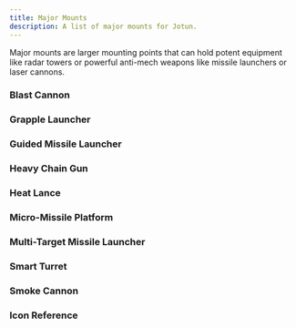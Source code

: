 ```yaml
---
title: Major Mounts
description: A list of major mounts for Jotun.
---
```



Major mounts are larger mounting points that can hold potent equipment like radar towers or powerful anti-mech weapons like missile launchers or laser cannons.

### Blast Cannon

<MountBlock
    tags="Major Cannon, Explosive, Arcing, Loading, Limited 4"
    range="16"
    blast="2"
    attack="2d8"
    details="Attacks made with this weapon are rolled at the start of your next turn."
    description="The SC-515 Blast Cannon is an anti-mech, anti-personnel weapon manufactured by Sarm Armory. An upscaled version of a conventional mortar, this cannon excels at firing upwards and over obstacles. The attack can be avoided due to this travel time, but slower forces will still be caught in its massive blast. Firing this weapon always triggers a 'DANGER CLOSE' warning on friendly Pilot HUDs. It deploys with limited ammo in the field." />

### Grapple Launcher

<MountBlock
    tags="Major Cannon, Kinetic, AP"
    range="6"
    attack="1d4"
    details="When you hit with this weapon, you make a grapple check. If you grapple them and you weigh less than the target, you can spend 1 power to pull yourself up to 6 hexes towards the figure. If you grapple them and you weigh more than the target, you can spend 1 power to pull the target up to 6 hexes towards you."
    description="The TL-33 Grapple Launcher is an anti-mech weapon manufactured by Tammen Armory. It is typically mounted on a shoulder and is capable of launching an armor-piercing harpoon. The harpoon's barb will make it difficult to pull out of a target. Heavy motor emplacements throughout the mech allow the grapple launcher to reel in lighter targets or pull the wielding Jotun closer to a harpooned target." />

### Guided Missile Launcher

<MountBlock
    tags="Major Cannon, Explosive, Loading"
    range="SPECIAL"
    blast="1"
    attack="2d10"
    details="When fired, the missile travels 2 hexes in a straight line. Spend 1 power to move the missile up to 8 hexes. If the missile collides with any object, it explodes. If the missile hasn't exploded and you do not spend power to move the missile on your turn, then it falls inert."
    description="The SL-71 Guided Missile Launcher is an anti-mech weapon manufactured by Sarm Armory. Firing the missile takes little effort as it eschews a targeting system. As a result, it does not automatically track any targets, but experienced Jotun Pilots can guide the missile manually with a HUD-link camera. This allows for complete control of the flight path, but an occupied Pilot may be unable to perform the guidance, leading to a disastrous effect." />

### Heavy Chain Gun

<MountBlock
    tags="Major Rifle, Kinetic, Reliable 5, Heat +1"
    range="6"
    attack="2d8"
    details="You cannot attack with this gun unless its activated. Spend 1 power to activate or deactivate this gun. Once activated, the gun cannot be attacked with until your next turn. If the gun is activated and you do not attack with it on your turn, the mount is disabled and you take d8 damage."
    description="The TH-59 Heavy Chain Gun is an anti-mech, anti-personnel weapon manufactured by Tammen Armory. It can be mounted on an arm or shoulder and is capable of dispensing more rounds downrange than any other Jotun weapon. The gun takes some time to spin up to full speed and will fire its maximum fire-rate after a few seconds. Continuous, concentrated fire is incredibly effective against armor and structures." />

### Heat Lance

<MountBlock
    tags="Major Rifle, Energy, Heat +2"
    line="12"
    attack="2d6"
    details="Take 2 heat to increase range by +8 and add AP."
    description="The VL-565 Heat Lance is an anti-mech weapon manufactured by Volgor Armory. It is typically mounted on a shoulder and is capable of charging and releasing a thin, concentrated laser beam. The beam will travel through mechs and other objects until it hits something it cannot pierce. If a Pilot is willing to increase their mech's heat and energy consumption, the beam can pierce armor." />

### Micro-Missile Platform

<MountBlock
    tags="Major Cannon, Explosive, Seeking, Knockback 4, Limited 1"
    burst="3"
    attack="6d6"
    details="You must make a 3d6 attack roll against yourself when you fire this weapon."
    description="The HP-292 Micro-Missile Platform is an anti-mech, anti-personnel weapon manufactured by Hadrago Armory. First developed as a weapon of a last resort when surrounded by enemy forces, this platform launches over a thousand micro-missiles that automatically track nearby movement and strike their target, pushing them back. Firing this weapon always triggers a 'DANGER CLOSE' warning on friendly Pilot HUDs. It can only be fired once per deployment." />

### Multi-Target Missile Launcher

<MountBlock
    tags="Major Cannon, Explosive, Loading, Seeking, Reliable 2, Limited 4"
    range="10"
    attack="1d4"
    details="Can target up to 6 different targets with one attack. Targeting the same target with multiple missiles combines attack rolls. ex: attacking 3 targets you could send 4 missiles to one target and roll 4d4."
    description="The SL-423 Multi-Target Missile Launcher is an anti-mech, anti-personnel weapon manufactured by Sarm Armory. Each missile from a pod can target a unique individual on the Pilot HUD. This weapon can eliminate personnel troops spread out across a battlefield or concentrate on a single target to devastating effect. It deploys with limited ammo in the field." />

### Smart Turret

<MountBlock
    tags="Major Rifle, Kinetic, Reliable 1"
    range="12"
    attack="1d4"
    details="You can attack with this gun once per round as a free action."
    description="The TD-14 Smart Turret is an anti-mech, anti-personnel, auto-tracking weapon made as a joint venture between Tammen and Dretyl Armory. Dretyl provides the processing unit and HUD-uplink that controls the flight path of each round fired. The turret has a slow fire rate and its caliber is only capable of piercing light mech armor." />

### Smoke Cannon

<MountBlock
    tags="Major Cannon, Arcing, Loading"
    range="20"
    blast="2"
    attack="NA"
    details="The smoke blocks line of sight and characters in the smoke have concealment. If the smoke takes fire damage, then it ignites and becomes a zone of fire. Any character that starts their turn in the zone or enters a hex in the zone takes 1 fire damage."
    description="The HC-87 Smoke Cannon is a unique weapon manufactured by Hadrago Armory. Firing the cannon will blanket a large area in thick smoke that obscures vision. If the smoke is struck by an incendiary weapon, it will combust, leaving a blanketed area of fire that melts through mech armor. Firing this weapon always triggers a 'DANGER CLOSE' warning on friendly Pilot HUDs." />

### Icon Reference

<MountBlock
    tags="Tag 1, Tag 2, Tag 3"
    range="Range"
    blast="Blast"
    burst="Burst"
    line="Line"
    threat="Threat"
    attack="Attack"
    flame="Flame"
    heat="Heat"
    description="The above icons are used as shorthand to describe the effects of a mount. Range, blast, line, and threat are all used for determining range of effect. Attack, flame, and heat are types of attacks usually involving a dice value like 'd6'." />